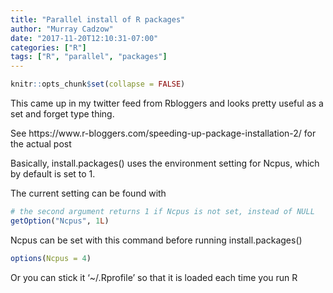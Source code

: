 ```yaml
---
title: "Parallel install of R packages"
author: "Murray Cadzow"
date: "2017-11-20T12:10:31-07:00"
categories: ["R"]
tags: ["R", "parallel", "packages"]
---
```


```r
knitr::opts_chunk$set(collapse = FALSE)
```


This came up in my twitter feed from Rbloggers and looks pretty useful as a set and forget type thing.

See https://www.r-bloggers.com/speeding-up-package-installation-2/ for the actual post

Basically, install.packages() uses the environment setting for Ncpus, which by default is set to 1. 

The current setting can be found with
```r
# the second argument returns 1 if Ncpus is not set, instead of NULL
getOption("Ncpus", 1L)
```

Ncpus can be set with this command before running install.packages()

```r
options(Ncpus = 4)
```

Or you can stick it '~/.Rprofile' so that it is loaded each time you run R
